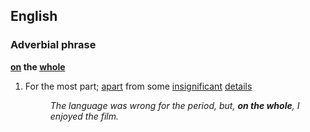 ==English==

===Adverbial phrase===
'''[[on]] the [[whole]]'''

# {{idiom}} For the most part; [[apart]] from some [[insignificant]] [[detail]]s
#: '' The language was wrong for the period, but, '''on the whole''', I enjoyed the film.''
